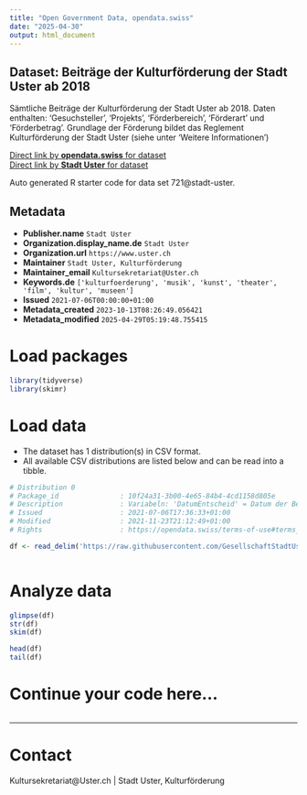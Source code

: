 ```yaml
---
title: "Open Government Data, opendata.swiss"
date: "2025-04-30"
output: html_document
---
```


## Dataset: Beiträge der Kulturförderung der Stadt Uster ab 2018

Sämtliche Beiträge der Kulturförderung der Stadt Uster ab 2018. Daten enthalten: 'Gesuchsteller', 'Projekts', 'Förderbereich', 'Förderart' und 'Förderbetrag'. Grundlage der Förderung bildet das Reglement Kulturförderung der Stadt Uster (siehe unter 'Weitere Informationen')

[Direct link by **opendata.swiss** for dataset](https://opendata.swiss/de/dataset/beitrage-der-kulturforderung-der-stadt-uster-ab-20181)<br>
[Direct link by **Stadt Uster** for dataset](https://github.com/GesellschaftStadtUster/kultur_foerderbeitrage)

Auto generated R starter code for data set 721@stadt-uster.

## Metadata

- **Publisher.name** `Stadt Uster`
- **Organization.display_name.de** `Stadt Uster`
- **Organization.url** `https://www.uster.ch`
- **Maintainer** `Stadt Uster, Kulturförderung`
- **Maintainer_email** `Kultursekretariat@Uster.ch`
- **Keywords.de** `['kulturfoerderung', 'musik', 'kunst', 'theater', 'film', 'kultur', 'museen']`
- **Issued** `2021-07-06T00:00:00+01:00`
- **Metadata_created** `2023-10-13T08:26:49.056421`
- **Metadata_modified** `2025-04-29T05:19:48.755415`


# Load packages

```r

library(tidyverse)
library(skimr)

```

# Load data

-   The dataset has 1 distribution(s) in CSV format.
-   All available CSV distributions are listed below and can be read into a tibble.

```r

# Distribution 0
# Package_id               : 10f24a31-3b00-4e65-84b4-4cd1158d805e
# Description              : Variabeln: 'DatumEntscheid' = Datum der Beschlussfassung über das Gesuch, bei Leistungskontrakten der Auszahlung, 'Gesuchsteller' = Bezeichnung des Gesuchstellers gemäss Fördergesuch, 'Projekt' = Bezeichnung des geförderten Projekts, 'Foerderbereich' = Bezeichnung des Förderbereichs, 'Foerderart' = Bezeichnung der Förderart ('Projektbeitrag' oder 'Leistungskontrakt'), 'FoerderbeitragCHF' = Bewilligter Betrag.
# Issued                   : 2021-07-06T17:36:33+01:00
# Modified                 : 2021-11-23T21:12:49+01:00
# Rights                   : https://opendata.swiss/terms-of-use#terms_by

df <- read_delim('https://raw.githubusercontent.com/GesellschaftStadtUster/kultur_foerderbeitrage/main/daten_kulturfoerderung_uster.csv')



```

# Analyze data

```r

glimpse(df)
str(df)
skim(df)

head(df)
tail(df)

```

# Continue your code here...

```r

```

------------------------------------------------------------------------

# Contact

Kultursekretariat@Uster.ch | Stadt Uster, Kulturförderung
